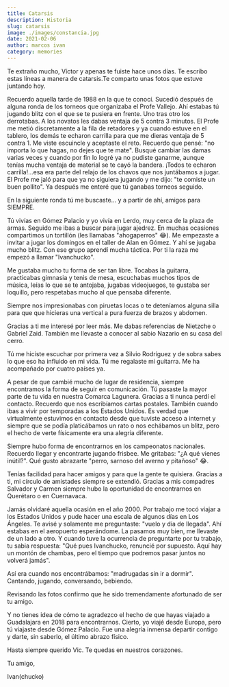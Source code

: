 ```yaml
---
title: Catarsis
description: Historia
slug: catarsis
image: ./images/constancia.jpg
date: 2021-02-06
author: marcos ivan
category: memories
---
```


Te extraño mucho, Víctor y apenas te fuiste hace unos días. Te escribo estas líneas a manera de catarsis.Te comparto unas fotos que estuve juntando hoy.

Recuerdo aquella tarde de 1988 en la que te conocí. Sucedió después de alguna ronda de los torneos que organizaba el Profe Vallejo. Ahí estabas tú jugando blitz con el que se te pusiera en frente. Uno tras otro los derrotabas. A los novatos les dabas ventaja de 5 contra 3 minutos. El Profe me metió discretamente a la fila de retadores y ya cuando estuve en el tablero, los demás te echaron carrilla para que me dieras ventaja de 5 contra 1. Me viste escuincle y aceptaste el reto. Recuerdo que pensé: "no importa lo que hagas, no dejes que te mate". Busqué cambiar las damas varias veces y cuando por fin lo logré ya no pudiste ganarme, aunque tenías mucha ventaja de material se te cayó la bandera. ¡Todos te echaron carrilla!...esa era parte del relajo de los chavos que nos juntábamos a jugar. El Profe me jaló para que ya no siguiera jugando y me dijo: "te comiste un buen pollito". Ya después me enteré que tú ganabas torneos seguido.

En la siguiente ronda tú me buscaste... y a partir de ahí, amigos para SIEMPRE.

Tú vivías en Gómez Palacio y yo vivía en Lerdo, muy cerca de la plaza de armas. Seguido me ibas a buscar para jugar ajedrez. En muchas ocasiones compartimos un tortillón (les llamabas "ahogaperros" 😂). Me empezaste a invitar a jugar los domingos en el taller de Alan en Gómez. Y ahí se jugaba mucho blitz. Con ese grupo aprendí mucha táctica. Por ti la raza me empezó a llamar "Ivanchucko".

Me gustaba mucho tu forma de ser tan libre. Tocabas la guitarra, practicabas gimnasia y tenis de mesa, escuchabas muchos tipos de música, leías lo que se te antojaba, jugabas videojuegos, te gustaba ser loquillo, pero respetabas mucho al que pensaba diferente.

Siempre nos impresionabas con piruetas locas o te deteníamos alguna silla para que que hicieras una vertical a pura fuerza de brazos y abdomen.

Gracias a ti me interesé por leer más. Me dabas referencias de Nietzche o Gabriel Zaid. También me llevaste a conocer al sabio Nazario en su casa del cerro.

Tú me hiciste escuchar por primera vez a Silvio Rodríguez y de sobra sabes lo que eso ha influido en mi vida. Tú me regalaste mi guitarra. Me ha acompañado por cuatro países ya.

A pesar de que cambié mucho de lugar de residencia, siempre encontramos la forma de seguir en comunicación. Tú pasaste la mayor parte de tu vida en nuestra Comarca Lagunera. Gracias a ti nunca perdí el contacto. Recuerdo que nos escribíamos cartas postales. También cuando ibas a vivir por temporadas a los Estados Unidos. Es verdad que virtualmente estuvimos en contacto desde que tuviste acceso a internet y siempre que se podía platicábamos un rato o nos echábamos un blitz, pero el hecho de verte físicamente era una alegría diferente.

Siempre hubo forma de encontrarnos en los campeonatos nacionales. Recuerdo llegar y encontrarte jugando frisbee. Me gritabas: "¿A qué vienes inútil?". Qué gusto abrazarte "perro, sarnoso del averno y pitañoso" 😂.

Tenías facilidad para hacer amigos y para que la gente te quisiera. Gracias a ti, mi círculo de amistades siempre se extendió. Gracias a mis compadres Salvador y Carmen siempre hubo la oportunidad de encontrarnos en Querétaro o en Cuernavaca.

Jamás olvidaré aquella ocasión en el año 2000. Por trabajo me tocó viajar a los Estados Unidos y pude hacer una escala de algunos días en Los Ángeles. Te avisé y solamente me preguntaste: "vuelo y día de llegada".  Ahí estabas en el aeropuerto esperándome. La pasamos muy bien, me llevaste de un lado a otro. Y cuando tuve la ocurrencia de preguntarte por tu trabajo, tu sabia respuesta: "Qué pues Ivanchucko, renuncié por supuesto. Aquí hay un montón de chambas, pero el tiempo que podremos pasar juntos no volverá jamás".

Así era cuando nos encontrábamos: "madrugadas sin ir a dormir". Cantando, jugando, conversando, bebiendo.

Revisando las fotos confirmo que he sido tremendamente afortunado de ser tu amigo.

Y no tienes idea de cómo te agradezco el hecho de que hayas viajado a Guadalajara en 2018 para encontrarnos. Cierto, yo viajé desde Europa, pero tú viajaste desde Gómez Palacio. Fue una alegría inmensa departir contigo y darte, sin saberlo, el último abrazo físico.

Hasta siempre querido Vic. Te quedas en nuestros corazones.

Tu amigo,

Ivan(chucko)

